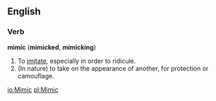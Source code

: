 ==English==

===Verb===
'''mimic''' ('''mimicked''', '''mimicking''')
# To [[imitate]], especially in order to ridicule.
# (In nature) to take on the appearance of another, for protection or camouflage.

[[io:Mimic]]
[[pl:Mimic]]
